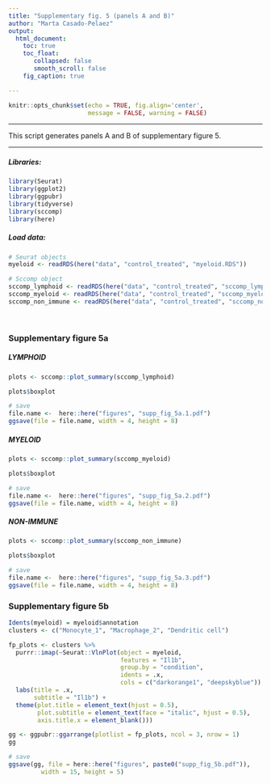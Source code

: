 ```yaml
---
title: "Supplementary fig. 5 (panels A and B)"
author: "Marta Casado-Pelaez"
output:  
  html_document:
    toc: true
    toc_float:
       collapsed: false
       smooth_scroll: false
    fig_caption: true

---
```

```r
knitr::opts_chunk$set(echo = TRUE, fig.align='center', 
                      message = FALSE, warning = FALSE)
```

---

This script generates panels A and B of supplementary figure 5. 

---


##### **Libraries:**

```r
library(Seurat)
library(ggplot2)
library(ggpubr)
library(tidyverse)
library(sccomp)
library(here)
```

##### **Load data:**

```r
# Seurat objects
myeloid <- readRDS(here("data", "control_treated", "myeloid.RDS"))

# Sccomp object
sccomp_lymphoid <- readRDS(here("data", "control_treated", "sccomp_lymphoid.RDS"))
sccomp_myeloid <- readRDS(here("data", "control_treated", "sccomp_myeloid.RDS"))
sccomp_non_immune <- readRDS(here("data", "control_treated", "sccomp_non_immune.RDS"))
```


\

### **Supplementary figure 5a**

##### **LYMPHOID**
```r
plots <- sccomp::plot_summary(sccomp_lymphoid) 

plots$boxplot

# save
file.name <-  here::here("figures", "supp_fig_5a.1.pdf")
ggsave(file = file.name, width = 4, height = 8)
```

##### **MYELOID**
```r
plots <- sccomp::plot_summary(sccomp_myeloid) 

plots$boxplot

# save
file.name <-  here::here("figures", "supp_fig_5a.2.pdf")
ggsave(file = file.name, width = 4, height = 8)
```

##### **NON-IMMUNE**
```r
plots <- sccomp::plot_summary(sccomp_non_immune) 

plots$boxplot

# save
file.name <-  here::here("figures", "supp_fig_5a.3.pdf")
ggsave(file = file.name, width = 4, height = 8)
```


### **Supplementary figure 5b**

```r
Idents(myeloid) = myeloid$annotation
clusters <- c("Monocyte_1", "Macrophage_2", "Dendritic cell")

fp_plots <- clusters %>%
  purrr::imap(~Seurat::VlnPlot(object = myeloid, 
                               features = "Il1b", 
                               group.by = "condition", 
                               idents = .x, 
                               cols = c("darkorange1", "deepskyblue")) +
  labs(title = .x, 
       subtitle = "Il1b") +
  theme(plot.title = element_text(hjust = 0.5), 
        plot.subtitle = element_text(face = "italic", hjust = 0.5),
        axis.title.x = element_blank()))

gg <- ggpubr::ggarrange(plotlist = fp_plots, ncol = 3, nrow = 1)
gg

# save
ggsave(gg, file = here::here("figures", paste0("supp_fig_5b.pdf")), 
         width = 15, height = 5)
```